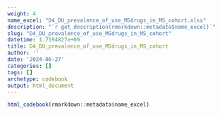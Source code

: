 ```yaml
---
weight: 4
name_excel: "D4_DU_prevalence_of_use_MSdrugs_in_MS_cohort.xlsx"
description: "`r get_description(rmarkdown::metadata$name_excel)`"
slug: "D4_DU_prevalence_of_use_MSdrugs_in_MS_cohort"
datetime: 1.7194827e+09
title: D4_DU_prevalence_of_use_MSdrugs_in_MS_cohort
author: ''
date: '2024-06-27'
categories: []
tags: []
archetype: codebook
output: html_document
---
```


```r
html_codebook(rmarkdown::metadata$name_excel)
```
